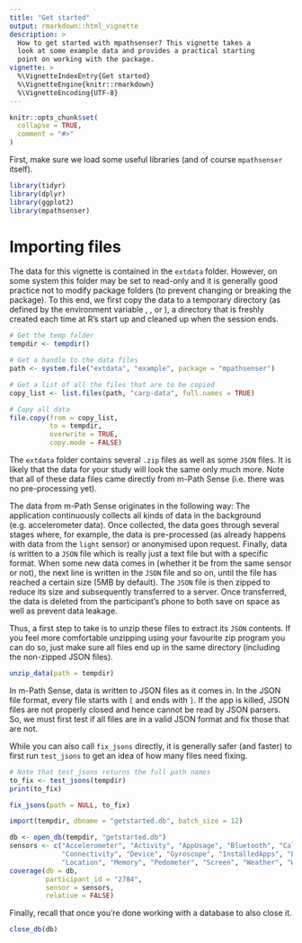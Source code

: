 ```yaml
---
title: "Get started"
output: rmarkdown::html_vignette
description: >
  How to get started with mpathsenser? This vignette takes a 
  look at some example data and provides a practical starting
  point on working with the package.
vignette: >
  %\VignetteIndexEntry{Get started}
  %\VignetteEngine{knitr::rmarkdown}
  %\VignetteEncoding{UTF-8}
---
```


```r
knitr::opts_chunk$set(
  collapse = TRUE,
  comment = "#>"
)
```

First, make sure we load some useful libraries (and of course `mpathsenser` itself).

```r
library(tidyr)
library(dplyr)
library(ggplot2)
library(mpathsenser)
```

# Importing files

The data for this vignette is contained in the `extdata` folder. However, on some system this folder may be set to read-only and it is generally good practice not to modify package folders (to prevent changing or breaking the package). To this end, we first copy the data to a temporary directory (as defined by the environment variable \code{TMPDIR}, \code{TMP}, or \code{TEMP}), a directory that is freshly created each time at R's start up and cleaned up when the session ends.

```r
# Get the temp folder
tempdir <- tempdir()

# Get a handle to the data files
path <- system.file("extdata", "example", package = "mpathsenser")

# Get a list of all the files that are to be copied
copy_list <- list.files(path, "carp-data", full.names = TRUE)

# Copy all data
file.copy(from = copy_list, 
          to = tempdir,
          overwrite = TRUE,
          copy.mode = FALSE)
```

The `extdata` folder contains several `.zip` files as well as some `JSON` files. It is likely that the data for your study will look the same only much more. Note that all of these data files came directly from m-Path Sense (i.e. there was no pre-processing yet).

The data from m-Path Sense originates in the following way: The application continuously collects all kinds of data in the background (e.g. accelerometer data). Once collected, the data goes through several stages where, for example, the data is pre-processed (as already happens with data from the `light` sensor) or anonymised upon request. Finally, data is written to a `JSON` file which is really just a text file but with a specific format. When some new data comes in (whether it be from the same sensor or not), the next line is written in the `JSON` file and so on, until the file has reached a certain size (5MB by default). The `JSON` file is then zipped to reduce its size and subsequently transferred to a server. Once transferred, the data is deleted from the participant's phone to both save on space as well as prevent data leakage.

Thus, a first step to take is to unzip these files to extract its `JSON` contents. If you feel more comfortable unzipping using your favourite zip program you can do so, just make sure all files end up in the same directory (including the non-zipped JSON files).

```r
unzip_data(path = tempdir)
```

In m-Path Sense, data is written to JSON files as it comes in. In the JSON file format, every file starts with `[` and ends with `]`. If the app is killed, JSON files are not properly closed and hence cannot be read by JSON parsers. So, we must first test if all files are in a valid JSON format and fix those that are not.

While you can also call `fix_jsons` directly, it is generally safer (and faster) to first run `test_jsons` to get an idea of how many files need fixing.

```r
# Note that test_jsons returns the full path names
to_fix <- test_jsons(tempdir)
print(to_fix)

fix_jsons(path = NULL, to_fix)
```

```r
import(tempdir, dbname = "getstarted.db", batch_size = 12)
```

```r
db <- open_db(tempdir, "getstarted.db")
sensors <- c("Accelerometer", "Activity", "AppUsage", "Bluetooth", "Calendar",
             "Connectivity", "Device", "Gyroscope", "InstalledApps", "Light",
             "Location", "Memory", "Pedometer", "Screen", "Weather", "Wifi")
coverage(db = db, 
         participant_id = "2784", 
         sensor = sensors,
         relative = FALSE)
```

Finally, recall that once you're done working with a database to also close it.

```r
close_db(db)
```
